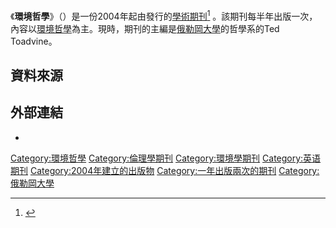 {{Infobox journal
| title = 環境哲學<br/>Environmental Philosophy
| cover = 
| editor = Ted Toadvine
| discipline = [[哲學|哲學]]
| language     = [[英文|英文]]
| formernames = 
| abbreviation = 
| publisher = Philosophy Documentation Center
| country =
| frequency = 半年刊
| history = 2004年至今
| openaccess = 
| license = 
| impact = 
| impact-year = 
| website = http://www.pdcnet.org/envirophil
| link2 = http://www.pdcnet.org/envirophil/toc
| link2-name = 內容摘要
| JSTOR = 
| OCLC = 68552984
| LCCN = cn2006300749
| CODEN = 
| ISSN = 1718-0198
| eISSN = 2153-8905
}}

《'''環境哲學'''》（{{lang|en|Environmental Philosophy}}）是一份2004年起由{{link-en|哲學文件中心|Philosophy Documentation Center}}發行的[[學術期刊|學術期刊]]<ref>{{cite web |url=http://www.pdcnet.org/envirophil |title=Journal home page |accessdate=29 March 2014 |publisher=Philosophy Documentation Center |archive-date=2021-04-19 |archive-url=https://web.archive.org/web/20210419082635/https://www.pdcnet.org/envirophil |dead-url=no }}</ref> 。該期刊每半年出版一次，內容以[[環境哲學|環境哲學]]為主。現時，期刊的主編是[[俄勒岡大學|俄勒岡大學]]的哲學系的Ted Toadvine。

== 資料來源 ==
{{reflist}}

== 外部連結 ==
* {{Official|1=http://www.pdcnet.org/envirophil}}

[[Category:環境哲學|Category:環境哲學]]
[[Category:倫理學期刊|Category:倫理學期刊]]
[[Category:環境學期刊|Category:環境學期刊]]
[[Category:英语期刊|Category:英语期刊]]
[[Category:2004年建立的出版物|Category:2004年建立的出版物]]
[[Category:一年出版兩次的期刊|Category:一年出版兩次的期刊]]
[[Category:俄勒岡大學|Category:俄勒岡大學]]